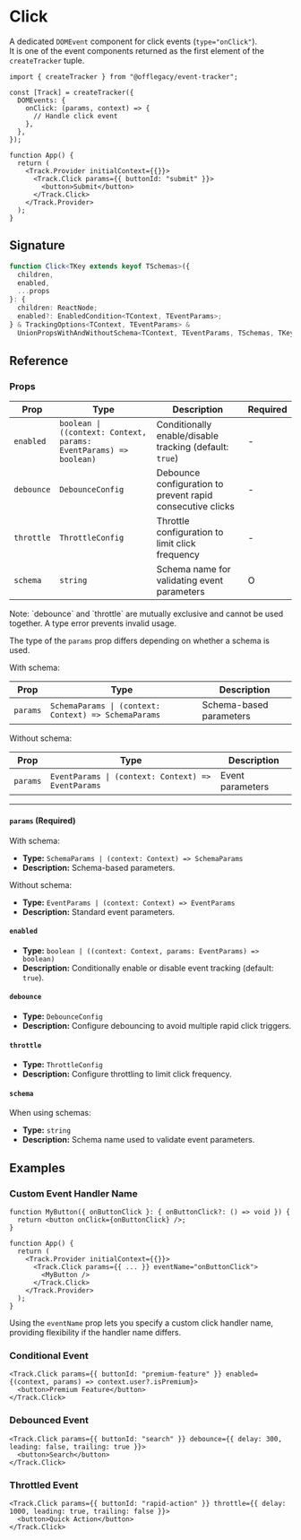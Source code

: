 
# Click

A dedicated `DOMEvent` component for click events (`type="onClick"`).  
It is one of the event components returned as the first element of the `createTracker` tuple.

```tsx
import { createTracker } from "@offlegacy/event-tracker";

const [Track] = createTracker({
  DOMEvents: {
    onClick: (params, context) => {
      // Handle click event
    },
  },
});

function App() {
  return (
    <Track.Provider initialContext={{}}>
      <Track.Click params={{ buttonId: "submit" }}>
        <button>Submit</button>
      </Track.Click>
    </Track.Provider>
  );
}
```

## Signature

```ts
function Click<TKey extends keyof TSchemas>({
  children,
  enabled,
  ...props
}: {
  children: ReactNode;
  enabled?: EnabledCondition<TContext, TEventParams>;
} & TrackingOptions<TContext, TEventParams> &
  UnionPropsWithAndWithoutSchema<TContext, TEventParams, TSchemas, TKey>): JSX.Element;
```

## Reference

### Props

| Prop       | Type                                                              | Description                                                | Required |
| ---------- | ----------------------------------------------------------------- | ---------------------------------------------------------- | -------- |
| `enabled`  | `boolean \| ((context: Context, params: EventParams) => boolean)` | Conditionally enable/disable tracking (default: `true`)    | -        |
| `debounce` | `DebounceConfig`                                                  | Debounce configuration to prevent rapid consecutive clicks | -        |
| `throttle` | `ThrottleConfig`                                                  | Throttle configuration to limit click frequency            | -        |
| `schema`   | `string`                                                          | Schema name for validating event parameters                | O        |

<Callout type="info">
  Note: `debounce` and `throttle` are mutually exclusive and cannot be used together. A type error prevents invalid
  usage.
</Callout>

The type of the `params` prop differs depending on whether a schema is used.

With schema:

| Prop     | Type                                                 | Description             |
| -------- | ---------------------------------------------------- | ----------------------- |
| `params` | `SchemaParams \| (context: Context) => SchemaParams` | Schema-based parameters |

Without schema:

| Prop     | Type                                               | Description      |
| -------- | -------------------------------------------------- | ---------------- |
| `params` | `EventParams \| (context: Context) => EventParams` | Event parameters |

---

#### `params` (Required)

With schema:

- **Type:** `SchemaParams | (context: Context) => SchemaParams`
- **Description:** Schema-based parameters.

Without schema:

- **Type:** `EventParams | (context: Context) => EventParams`
- **Description:** Standard event parameters.

#### `enabled`

- **Type:** `boolean | ((context: Context, params: EventParams) => boolean)`
- **Description:** Conditionally enable or disable event tracking (default: `true`).

#### `debounce`

- **Type:** `DebounceConfig`
- **Description:** Configure debouncing to avoid multiple rapid click triggers.

#### `throttle`

- **Type:** `ThrottleConfig`
- **Description:** Configure throttling to limit click frequency.

#### `schema`

When using schemas:

- **Type:** `string`
- **Description:** Schema name used to validate event parameters.

## Examples

### Custom Event Handler Name

```tsx {8, 10}
function MyButton({ onButtonClick }: { onButtonClick?: () => void }) {
  return <button onClick={onButtonClick} />;
}

function App() {
  return (
    <Track.Provider initialContext={{}}>
      <Track.Click params={{ ... }} eventName="onButtonClick">
        <MyButton />
      </Track.Click>
    </Track.Provider>
  );
}
```

Using the `eventName` prop lets you specify a custom click handler name, providing flexibility if the handler name differs.

### Conditional Event

```tsx
<Track.Click params={{ buttonId: "premium-feature" }} enabled={(context, params) => context.user?.isPremium}>
  <button>Premium Feature</button>
</Track.Click>
```

### Debounced Event

```tsx
<Track.Click params={{ buttonId: "search" }} debounce={{ delay: 300, leading: false, trailing: true }}>
  <button>Search</button>
</Track.Click>
```

### Throttled Event

```tsx
<Track.Click params={{ buttonId: "rapid-action" }} throttle={{ delay: 1000, leading: true, trailing: false }}>
  <button>Quick Action</button>
</Track.Click>
```
